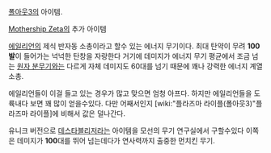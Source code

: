 [[폴아웃3]]의 아이템.

[[Mothership Zeta]]의 추가 아이템

[[에일리언]]의 제식 반자동 소총이라고 할수 있는 에너지 무기이다. 최대 탄약이 무려 '''100발'''이 들어가는 넉넉한 탄창을 자랑한다 거기에 데미지가 에너지 무기 평균에서 조금 넘는 [[원자 분무기]]와는 다르게 자체 데미지도 60대를 넘기 때문에 꽤나 강력한 에너지 계열 소총.

에일리언들이 이걸 들고 있는 경우가 많고 맞으면 엄청 아프다. 하지만 에일리언들을 도륙내다 보면 꽤 많이 얻을수있다. 다만 어째서인지 [wiki:"플라즈마 라이플(폴아웃3)"플라즈마 라이플]에 비해서 값은 덜나간다.

유니크 버전으로 [[데스타블리저]]라는 아이템을 모선의 무기 연구실에서 구할수있다 이쪽은 데미지가 '''100'''대를 뛰어 넘는데다가 연사력까지 출중한 먼치킨 무기.
